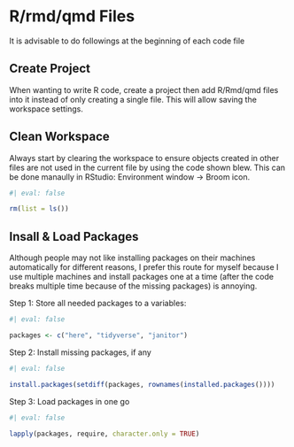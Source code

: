 # R/rmd/qmd Files

It is advisable to do followings at the beginning of each code file

## Create Project

When wanting to write R code, create a project then add R/Rmd/qmd files into it instead of only creating a single file. This will allow saving the workspace settings.



## Clean Workspace

Always start by clearing the workspace to ensure objects created in other files are not used in the current file by using the code shown blew.  This can be done manaully in RStudio: Environment window -> Broom icon.

```r
#| eval: false

rm(list = ls())
```


## Insall & Load Packages

Although people may not like installing packages on their machines automatically for different reasons, I prefer this route for myself because I use multiple machines and install packages one at a time (after the code breaks multiple time because of the missing packages) is annoying.

Step 1: Store all needed packages to a variables:

```r
#| eval: false

packages <- c("here", "tidyverse", "janitor")
```


Step 2: Install missing packages, if any

```r
#| eval: false

install.packages(setdiff(packages, rownames(installed.packages())))

```

Step 3: Load packages in one go


```r
#| eval: false

lapply(packages, require, character.only = TRUE)
```

